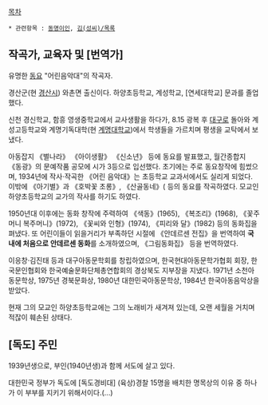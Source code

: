 [[목차]]
 * 관련항목 : [[동명이인]], [[김(성씨)/목록]]

== 작곡가, 교육자 및 [번역가] ==
유명한 [[동요]] "어린음악대"의 작곡자.

경산군(현 [[경산시]]) 와촌면 출신이다. 하양초등학교, 계성학교, [연세대학교] 문과를 졸업했다.

신천 경신학교, 함흥 영생중학교에서 교사생활을 하다가, 8.15 광복 후 [[대구]]로 돌아와 계성고등학교와 계명기독대학(현 [[계명대학교]])에서 학생들을 가르치며 평생을 교탁에서 보냈다.

아동잡지 《별나라》 《아이생활》 《신소년》 등에 동요를 발표했고, 월간종합지 《동광》의 문예작품 공모에 시가 3등으로 입선했다. 초기에는 주로 동요창작에 힘썼으며, 1934년에 작사·작곡한 《어린 음악대》는 초등학교 교과서에서도 실리게 되었다. 이밖에 《아기별》과 《호박꽃 초롱》, 《산골동네》( 등의 동요를 작곡하였다.
모교인 하양초등학교의 교가의 작사를 하기도 하였다.

1950년대 이후에는 동화 창작에 주력하여 《색동》(1965), 《복조리》(1968), 《꽃주머니 복주머니》(1972), 《꽃씨와 인형》(1974), 《피리와 달》(1982) 등의 동화집을 펴냈다. 또 어린이들이 읽을거리가 부족하던 시절에 《안데르센 전집》을 번역하여 '''국내에 처음으로 안데르센 동화'''를 소개하였으며, 《그림동화집》 등을 번역하였다.

이응창·김진태 등과 대구아동문학회를 창립하였으며, 한국현대아동문학가협회 회장, 한국문인협회와 한국예술문화단체총연합회의 경상북도 지부장을 지냈다. 1971년 소천아동문학상, 1975년 경북문화상, 1980년 대한민국아동문학상, 1984년 한국아동음악상을 받았다.

현재 그의 모교인 하양초등학교에는 그의 노래비가 새겨져 있는데, 오랜 세월을 거치며 적잖이 훼손된 상태다.

== [독도] 주민 ==
1939년생으로, 부인(1940년생)과 함께 서도에 살고 있다.

대한민국 정부가 독도에 [독도경비대] (육상)경찰 15명을 배치한 명목상의 이유 중 하나가 이 부부를 지키기 위해서이다.(...)
